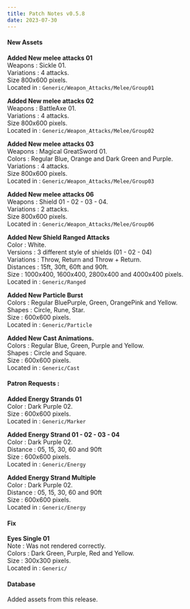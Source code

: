 ```yaml
---
title: Patch Notes v0.5.8
date: 2023-07-30
---
```


#### New Assets

**Added New melee attacks 01**  
Weapons : Sickle 01.  
Variations : 4 attacks.  
Size 800x600 pixels.  
Located in : ``Generic/Weapon_Attacks/Melee/Group01``

**Added New melee attacks 02**  
Weapons : BattleAxe 01.  
Variations : 4 attacks.  
Size 800x600 pixels.  
Located in : ``Generic/Weapon_Attacks/Melee/Group02``

**Added New melee attacks 03**  
Weapons : Magical GreatSword 01.  
Colors : Regular Blue, Orange and Dark Green and Purple.  
Variations : 4 attacks.  
Size 800x600 pixels.  
Located in : ``Generic/Weapon_Attacks/Melee/Group03``

**Added New melee attacks 06**  
Weapons : Shield 01 - 02 - 03 - 04.  
Variations : 2 attacks.  
Size 800x600 pixels.  
Located in : ``Generic/Weapon_Attacks/Melee/Group06``

**Added New Shield Ranged Attacks**  
Color : White.  
Versions : 3 different style of shields (01 - 02 - 04)  
Variations : Throw, Return and Throw + Return.   
Distances : 15ft, 30ft, 60ft and 90ft.  
Size : 1000x400, 1600x400, 2800x400 and 4000x400 pixels.  
Located in : ``Generic/Ranged``

**Added New Particle Burst**  
Colors : Regular BluePurple, Green, OrangePink and Yellow.  
Shapes : Circle, Rune, Star.  
Size : 600x600 pixels.  
Located in : ``Generic/Particle``

**Added New Cast Animations.**  
Colors : Regular Blue, Green, Purple and Yellow.  
Shapes : Circle and Square.  
Size : 600x600 pixels.  
Located in : ``Generic/Cast``

#### Patron Requests :

**Added Energy Strands 01**  
Color : Dark Purple 02.  
Size : 600x600 pixels.  
Located in : ``Generic/Marker``

**Added Energy Strand 01 - 02 - 03 - 04**  
Color : Dark Purple 02.  
Distance : 05, 15, 30, 60 and 90ft  
Size : 600x600 pixels.  
Located in : ``Generic/Energy``

**Added Energy Strand Multiple**  
Color : Dark Purple 02.  
Distance : 05, 15, 30, 60 and 90ft  
Size : 600x600 pixels.  
Located in : ``Generic/Energy``

#### Fix

**Eyes Single 01**  
Note : Was not rendered correctly.  
Colors : Dark Green, Purple, Red and Yellow.  
Size : 300x300 pixels.  
Located in : ``Generic/``

#### Database

Added assets from this release.




